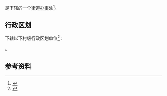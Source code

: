 {{中国乡级行政区|43/10/03/006/000}}

'''{{PAGENAMEBASE}}'''是{{PRC admin/fullname|43/10/03/006/000|3}}下辖的一个[[街道办事处|街道办事处]]<ref>{{PRC admin/ref sgc|{{PRC admin/parent|43/10/03/006/000}}}}</ref>。

== 行政区划 ==
{{PAGENAMEBASE}}下辖以下村级行政区划单位<ref>{{PRC admin/ref sgc|43/10/03/006/000}}</ref>：

{{PRC admin/children|43/10/03/006/000}}。

== 参考资料 ==
{{reflist}}

{{湖南行政区划小作品}}
{{PRC admin/navcat|43/10/03/006/000}}